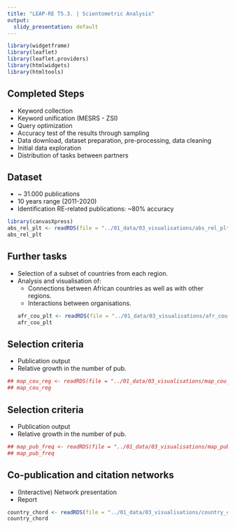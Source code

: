 ```yaml
---
title: "LEAP-RE T5.3. | Scientometric Analysis"
output:
  slidy_presentation: default
---
```


```r
library(widgetframe)
library(leaflet)
library(leaflet.providers)
library(htmlwidgets)
library(htmltools)
```

## Completed Steps

- Keyword collection
- Keyword unification (MESRS - ZSI)
- Query optimization
- Accuracy test of the results through sampling 
- Data download, dataset preparation, pre-processing, data cleaning
- Initial data exploration
- Distribution of tasks between partners



## Dataset

- ~ 31.000 publications
- 10 years range (2011-2020)
- Identification RE-related publications: ~80% accuracy

```r
library(canvasXpress)
abs_rel_plt <- readRDS(file = "../01_data/03_visualisations/abs_rel_plt.Rds")
abs_rel_plt
```

## Further tasks
- Selection of a subset of countries from each region.
- Analysis and visualisation of:
  * Connections between African countries as well as with other regions.
  * Interactions between organisations.
```r
afr_cou_plt <- readRDS(file = "../01_data/03_visualisations/afr_cou_plt.Rds")
afr_cou_plt
```


## Selection criteria

- Publication output
- Relative growth in the number of pub. 

```r
## map_cou_reg <- readRDS(file = "../01_data/03_visualisations/map_cou_reg.Rds")
## map_cou_reg
```

## Selection criteria

- Publication output
- Relative growth in the number of pub. 

```r
## map_pub_freq <- readRDS(file = "../01_data/03_visualisations/map_pub_freq.Rds")
## map_pub_freq
```


## Co-publication and citation networks

- (Interactive) Network presentation
- Report

```r

country_chord <- readRDS(file = "../01_data/03_visualisations/country_chord.Rds")
country_chord
```

